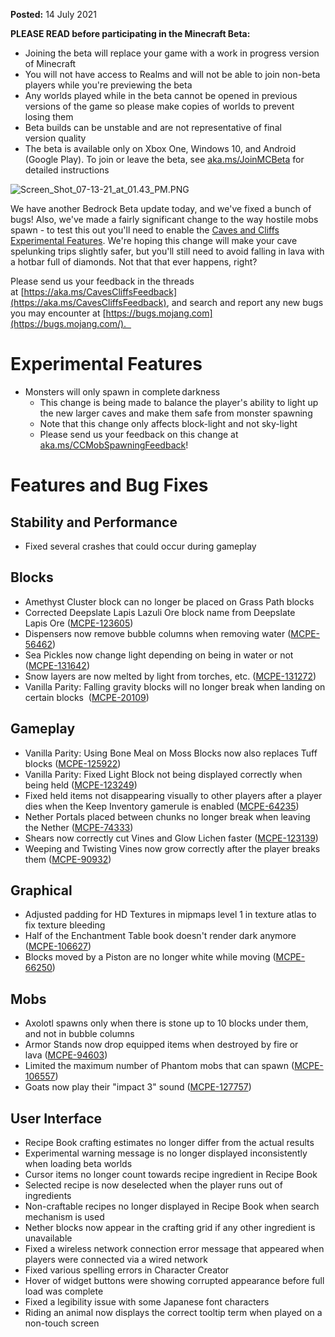 **Posted:** 14 July 2021

**PLEASE READ before participating in the Minecraft Beta:** 

-   Joining the beta will replace your game with a work in progress version of Minecraft 
-   You will not have access to Realms and will not be able to join non-beta players while you're previewing the beta
-   Any worlds played while in the beta cannot be opened in previous versions of the game so please make copies of worlds to prevent losing them 
-   Beta builds can be unstable and are not representative of final version quality 
-   The beta is available only on Xbox One, Windows 10, and Android (Google Play). To join or leave the beta, see [aka.ms/JoinMCBeta](https://aka.ms/JoinMCBeta) for detailed instructions

![Screen_Shot_07-13-21_at_01.43_PM.PNG](https://feedback.minecraft.net/hc/article_attachments/4404990171661/Screen_Shot_07-13-21_at_01.43_PM.PNG)

We have another Bedrock Beta update today, and we've fixed a bunch of bugs! Also, we've made a fairly significant change to the way hostile mobs spawn - to test this out you'll need to enable the [Caves and Cliffs Experimental Features](https://feedback.minecraft.net/hc/en-us/community/posts/360075718432). We're hoping this change will make your cave spelunking trips slightly safer, but you'll still need to avoid falling in lava with a hotbar full of diamonds. Not that that ever happens, right? 

Please send us your feedback in the threads at [https://aka.ms/CavesCliffsFeedback](https://aka.ms/CavesCliffsFeedback), and search and report any new bugs you may encounter at [https://bugs.mojang.com](https://bugs.mojang.com/).  

# **Experimental Features** 

-   Monsters will only spawn in complete darkness  
    -   This change is being made to balance the player's ability to light up the new larger caves and make them safe from monster spawning 
    -   Note that this change only affects block-light and not sky-light 
    -   Please send us your feedback on this change at [aka.ms/CCMobSpawningFeedback](https://aka.ms/CCMobSpawningFeedback)! 

# **Features and Bug Fixes** 

## **Stability and Performance** 

-   Fixed several crashes that could occur during gameplay 

## **Blocks** 

-   Amethyst Cluster block can no longer be placed on Grass Path blocks  
-   Corrected Deepslate Lapis Lazuli Ore block name from Deepslate Lapis Ore ([MCPE-123605](https://bugs.mojang.com/browse/MCPE-123605))  
-   Dispensers now remove bubble columns when removing water ([MCPE-56462](https://bugs.mojang.com/browse/MCPE-56462))  
-   Sea Pickles now change light depending on being in water or not ([MCPE-131642](https://bugs.mojang.com/browse/MCPE-131642))  
-   Snow layers are now melted by light from torches, etc. ([MCPE-131272](https://bugs.mojang.com/browse/MCPE-131272))  
-   Vanilla Parity: Falling gravity blocks will no longer break when landing on certain blocks  ([MCPE-20109](https://bugs.mojang.com/browse/MCPE-20109))  

## **Gameplay** 

-   Vanilla Parity: Using Bone Meal on Moss Blocks now also replaces Tuff blocks ([MCPE-125922](https://bugs.mojang.com/browse/MCPE-125922))  
-   Vanilla Parity: Fixed Light Block not being displayed correctly when being held ([MCPE-123249](https://bugs.mojang.com/browse/MCPE-123249))  
-   Fixed held items not disappearing visually to other players after a player dies when the Keep Inventory gamerule is enabled ([MCPE-64235](https://bugs.mojang.com/browse/MCPE-64235))
-   Nether Portals placed between chunks no longer break when leaving the Nether ([MCPE-74333](https://bugs.mojang.com/browse/MCPE-74333))  
-   Shears now correctly cut Vines and Glow Lichen faster ([MCPE-123139](https://bugs.mojang.com/browse/MCPE-123139))  
-   Weeping and Twisting Vines now grow correctly after the player breaks them ([MCPE-90932](https://bugs.mojang.com/browse/MCPE-90932))  

## **Graphical** 

-   Adjusted padding for HD Textures in mipmaps level 1 in texture atlas to fix texture bleeding  
-   Half of the Enchantment Table book doesn't render dark anymore ([MCPE-106627](https://bugs.mojang.com/browse/MCPE-106627))  
-   Blocks moved by a Piston are no longer white while moving ([MCPE-66250](https://bugs.mojang.com/browse/MCPE-66250))  

## **Mobs** 

-   Axolotl spawns only when there is stone up to 10 blocks under them, and not in bubble columns  
-   Armor Stands now drop equipped items when destroyed by fire or lava ([MCPE-94603](https://bugs.mojang.com/browse/MCPE-94603))  
-   Limited the maximum number of Phantom mobs that can spawn ([MCPE-106557](https://bugs.mojang.com/browse/MCPE-106557))  
-   Goats now play their "impact 3" sound ([MCPE-127757](https://bugs.mojang.com/browse/MCPE-127757))  

## **User Interface** 

-   Recipe Book crafting estimates no longer differ from the actual results  
-   Experimental warning message is no longer displayed inconsistently when loading beta worlds  
-   Cursor items no longer count towards recipe ingredient in Recipe Book  
-   Selected recipe is now deselected when the player runs out of ingredients  
-   Non-craftable recipes no longer displayed in Recipe Book when search mechanism is used  
-   Nether blocks now appear in the crafting grid if any other ingredient is unavailable  
-   Fixed a wireless network connection error message that appeared when players were connected via a wired network  
-   Fixed various spelling errors in Character Creator  
-   Hover of widget buttons were showing corrupted appearance before full load was complete  
-   Fixed a legibility issue with some Japanese font characters  
-   Riding an animal now displays the correct tooltip term when played on a non-touch screen  


